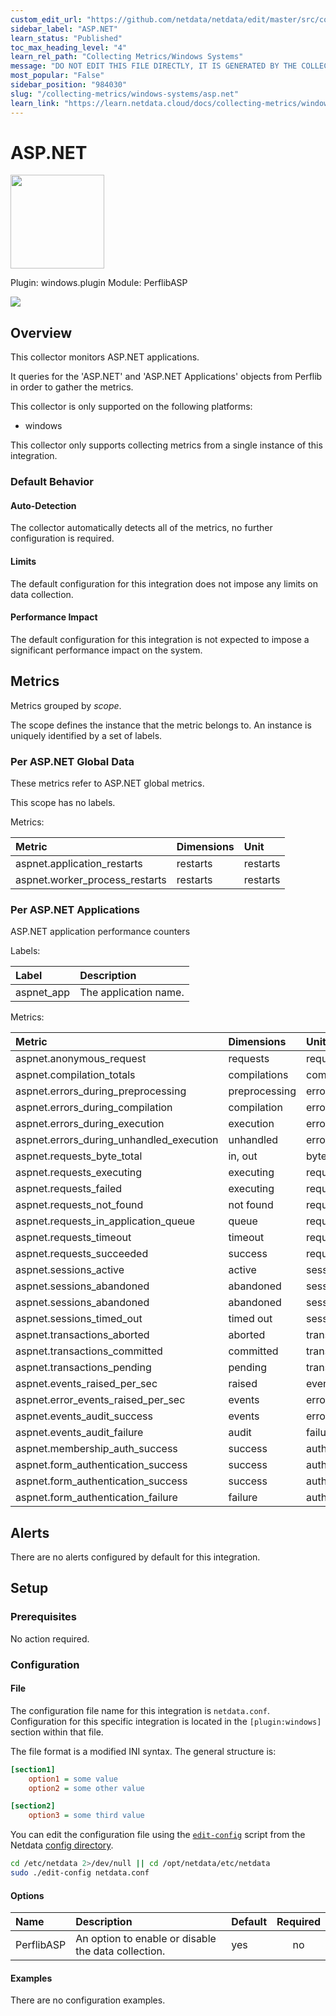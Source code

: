 ```yaml
---
custom_edit_url: "https://github.com/netdata/netdata/edit/master/src/collectors/windows.plugin/metadata.yaml"
sidebar_label: "ASP.NET"
learn_status: "Published"
toc_max_heading_level: "4"
learn_rel_path: "Collecting Metrics/Windows Systems"
message: "DO NOT EDIT THIS FILE DIRECTLY, IT IS GENERATED BY THE COLLECTOR'S metadata.yaml FILE"
most_popular: "False"
sidebar_position: "984030"
slug: "/collecting-metrics/windows-systems/asp.net"
learn_link: "https://learn.netdata.cloud/docs/collecting-metrics/windows-systems/asp.net"
---
```



# ASP.NET


<img src="https://netdata.cloud/img/windows.svg" width="150"/>


Plugin: windows.plugin
Module: PerflibASP

<img src="https://img.shields.io/badge/maintained%20by-Netdata-%2300ab44" />

## Overview

This collector monitors ASP.NET applications.


It queries for the 'ASP.NET' and 'ASP.NET Applications' objects from Perflib in order to gather the metrics.


This collector is only supported on the following platforms:

- windows

This collector only supports collecting metrics from a single instance of this integration.


### Default Behavior

#### Auto-Detection

The collector automatically detects all of the metrics, no further configuration is required.


#### Limits

The default configuration for this integration does not impose any limits on data collection.

#### Performance Impact

The default configuration for this integration is not expected to impose a significant performance impact on the system.


## Metrics

Metrics grouped by *scope*.

The scope defines the instance that the metric belongs to. An instance is uniquely identified by a set of labels.



### Per ASP.NET Global Data

These metrics refer to ASP.NET global metrics.

This scope has no labels.

Metrics:

| Metric | Dimensions | Unit |
|:------|:----------|:----|
| aspnet.application_restarts | restarts | restarts |
| aspnet.worker_process_restarts | restarts | restarts |

### Per ASP.NET Applications

ASP.NET application performance counters

Labels:

| Label      | Description     |
|:-----------|:----------------|
| aspnet_app | The application name. |

Metrics:

| Metric | Dimensions | Unit |
|:------|:----------|:----|
| aspnet.anonymous_request | requests | requests |
| aspnet.compilation_totals | compilations | compilations |
| aspnet.errors_during_preprocessing | preprocessing | errors |
| aspnet.errors_during_compilation | compilation | errors |
| aspnet.errors_during_execution | execution | errors |
| aspnet.errors_during_unhandled_execution | unhandled | errors |
| aspnet.requests_byte_total | in, out | bytes |
| aspnet.requests_executing | executing | requests |
| aspnet.requests_failed | executing | requests |
| aspnet.requests_not_found | not found | requests |
| aspnet.requests_in_application_queue | queue | requests |
| aspnet.requests_timeout | timeout | requests |
| aspnet.requests_succeeded | success | requests |
| aspnet.sessions_active | active | sessions |
| aspnet.sessions_abandoned | abandoned | sessions |
| aspnet.sessions_abandoned | abandoned | sessions |
| aspnet.sessions_timed_out | timed out | sessions |
| aspnet.transactions_aborted | aborted | transactions |
| aspnet.transactions_committed | committed | transactions |
| aspnet.transactions_pending | pending | transactions |
| aspnet.events_raised_per_sec | raised | events |
| aspnet.error_events_raised_per_sec | events | errors |
| aspnet.events_audit_success | events | errors |
| aspnet.events_audit_failure | audit | failures |
| aspnet.membership_auth_success | success | auth |
| aspnet.form_authentication_success | success | auth |
| aspnet.form_authentication_success | success | auth |
| aspnet.form_authentication_failure | failure | auth |



## Alerts

There are no alerts configured by default for this integration.


## Setup

### Prerequisites

No action required.

### Configuration

#### File

The configuration file name for this integration is `netdata.conf`.
Configuration for this specific integration is located in the `[plugin:windows]` section within that file.

The file format is a modified INI syntax. The general structure is:

```ini
[section1]
    option1 = some value
    option2 = some other value

[section2]
    option3 = some third value
```
You can edit the configuration file using the [`edit-config`](/docs/netdata-agent/configuration#edit-a-configuration-file-using-edit-config) script from the
Netdata [config directory](/docs/netdata-agent/configuration#the-netdata-config-directory).

```bash
cd /etc/netdata 2>/dev/null || cd /opt/netdata/etc/netdata
sudo ./edit-config netdata.conf
```
#### Options



| Name | Description | Default | Required |
|:----|:-----------|:-------|:--------:|
| PerflibASP | An option to enable or disable the data collection. | yes | no |

#### Examples
There are no configuration examples.


